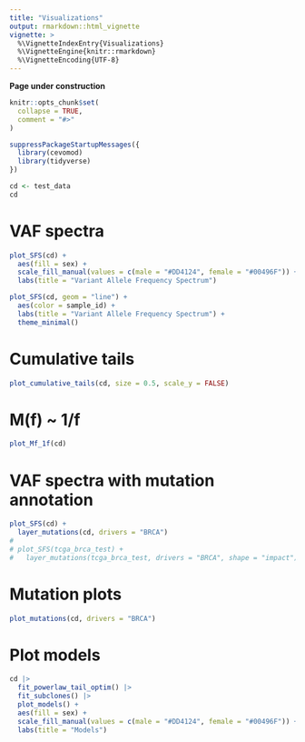 ```yaml
---
title: "Visualizations"
output: rmarkdown::html_vignette
vignette: >
  %\VignetteIndexEntry{Visualizations}
  %\VignetteEngine{knitr::rmarkdown}
  %\VignetteEncoding{UTF-8}
---
```



**Page under construction**


```r
knitr::opts_chunk$set(
  collapse = TRUE,
  comment = "#>"
)
```

```r
suppressPackageStartupMessages({
  library(cevomod)
  library(tidyverse)
})

cd <- test_data
cd
```


# VAF spectra

```r
plot_SFS(cd) +
  aes(fill = sex) +
  scale_fill_manual(values = c(male = "#DD4124", female = "#00496F")) +
  labs(title = "Variant Allele Frequency Spectrum")
```


```r
plot_SFS(cd, geom = "line") +
  aes(color = sample_id) +
  labs(title = "Variant Allele Frequency Spectrum") +
  theme_minimal()
```

# Cumulative tails

```r
plot_cumulative_tails(cd, size = 0.5, scale_y = FALSE)
```

# M(f) ~ 1/f

```r
plot_Mf_1f(cd)
```

# VAF spectra with mutation annotation

```r
plot_SFS(cd) +
  layer_mutations(cd, drivers = "BRCA")
# 
# plot_SFS(tcga_brca_test) +
#   layer_mutations(tcga_brca_test, drivers = "BRCA", shape = "impact")
```

# Mutation plots

```r
plot_mutations(cd, drivers = "BRCA")
```

# Plot models

```r
cd |> 
  fit_powerlaw_tail_optim() |> 
  fit_subclones() |> 
  plot_models() +
  aes(fill = sex) +
  scale_fill_manual(values = c(male = "#DD4124", female = "#00496F")) +
  labs(title = "Models")
```


